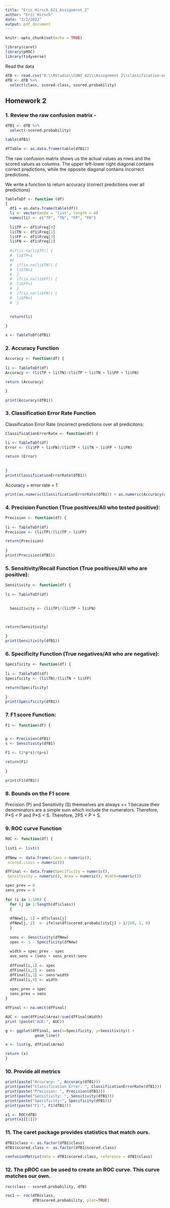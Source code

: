 ```yaml
---
title: "Eric_Hirsch_621_Assignmrnt_2"
author: "Eric Hirsch"
date: "3/2/2022"
output: pdf_document
---
```


```r
knitr::opts_chunk$set(echo = TRUE)
```

```r
library(caret)
library(pROC)
library(tidyverse)
```


Read the data

```r

dfB <- read.csv("D:\\RStudio\\CUNY_621\\Assignment 2\\classification-output-data.csv")
dfB <- dfB %>%
  select(class, scored.class, scored.probability)

```

## Homework 2

### 1. Review the raw confusion matrix - 

```r

dfB1 <- dfB %>%
  select(-scored.probability)

table(dfB1)

dfTable <- as.data.frame(table(dfB1))

```

The raw confusion matrix shows us the actual values as rows and the scored values as columns. The upper left-lower right diagonal contains correct predictions, while the opposite diagonal contains incorrect predictions.

We write a function to return accuracy (correct predictions over all predictions)

```r

TableToDf <- function (df)
{
  df1 = as.data.frame(table(df))
  li <- vector(mode = "list", length = 4)
  names(li) <- c("TP", "TN", "FP", "FN")
  
  li$TP <- df1$Freq[4]
  li$TN <- df1$Freq[1]
  li$FP <- df1$Freq[3]
  li$FN <- df1$Freq[2]
  
  #if(is.na(li$TP)) {
  #  li$TP=1
  #}
  #  if(is.na(li$TN)) {
  #  li$TN=1
  #  }
  #  if(is.na(li$FP)) {
  #  li$FP=1
  #  }
  #  if(is.na(li$FN)) {
  #  li$FN=1
  #  }
  
  
  return(li)

}

x <- TableToDf(dfB1)
```

### 2. Accuracy Function

```r

Accuracy <- function(df) {
  
li <- TableToDf(df)
Accuracy <- (li$TP + li$TN)/(li$TP + li$TN + li$FP + li$FN)

return (Accuracy)

}

print(Accuracy(dfB1))
```

### 3. Classification Error Rate Function

Classification Error Rate (incorrect predictions over all predicitons:
```r

ClassificationErrorRate <- function(df) {

li <- TableToDf(df)
Error <- (li$FP + li$FN)/(li$TP + li$TN + li$FP + li$FN)

return (Error)
  
  
}
print(ClassificationErrorRate(dfB1))
```

Accuracy + error rate = 1

```r

print(as.numeric(ClassificationErrorRate(dfB1)) + as.numeric(Accuracy(dfB1)))

```

### 4. Precision Function (True positives/All who tested positive):

```r

Precision <- function(df) {
  
li <- TableToDf(df)
Precision <- (li$TP)/(li$TP + li$FP)

return(Precision)
  
}
print(Precision(dfB1))
```
### 5. Sensitivity/Recall Function (True positives/All who are positive):

```r

Sensitivity <- function(df) {
  
li <- TableToDf(df)

  
  Sensitivity <- (li$TP)/(li$TP + li$FN)

  

return(Sensitivity)
  
}
print(Sensitivity(dfB1))

```

### 6. Specificity Function (True negatives/All who are negative):
```r

Specificity <- function(df) {
  
li <- TableToDf(df)
Specificity <- (li$TN)/(li$TN + li$FP)

return(Specificity)
  
}
print(Specificity(dfB1))

```
### 7. F1 score Function:
```r

F1 <- function(df) {


p <- Precision(dfB1)
s <- Sensitivity(dfB1)

F1 <- (2*p*s)/(p+s)

return(F1)
  
}

print(F1(dfB1))

```

### 8. Bounds on the F1 score

Precision (P) and Sensitivity (S) themselves are always <= 1 because their denominators are a simple sum which include the numerators.  Therefore, P$*$S < P and P$*$S < S. Therefore, 2PS < P + S.

### 9. ROC curve Function

```r

ROC <- function(df) {
  
list1 <- list()
  
dfNew <- data.frame(class = numeric(),
 scored.class = numeric())

dfFinal <- data.frame(Specificity = numeric(),
 Sensitivity = numeric(), Area = numeric(), Width=numeric())

spec_prev = 0
sens_prev = 0
  
for (i in 1:100) {
  for (j in 1:length(df$class))
  {
    
  dfNew[j, 1] = df$class[j]
  dfNew[j, 2]  <- ifelse(df$scored.probability[j] > i/100, 1, 0)
  }
  
  sens <- Sensitivity(dfNew)
  spec <- 1 - Specificity(dfNew)
  
  width = spec_prev - spec
  ave_sens = (sens + sens_prev)/sens
  
  dfFinal[i,1] <- spec
  dfFinal[i,2] <- sens
  dfFinal[i,3] <- sens*width
  dfFinal[i,4] <- width
  
  spec_prev = spec
  sens_prev = sens
}

dfFinal <- na.omit(dfFinal)

AUC <- sum(dfFinal$Area)/sum(dfFinal$Width)
print (paste("AUC:", AUC))

g <- ggplot(dfFinal, aes(x=Specificity, y=Sensitivity)) +
             geom_line()

x <- list(g, dfFinal$Area)

return (x)
}

```


### 10. Provide all metrics

```r

print(paste("Accuracy: ", Accuracy(dfB1)))
print(paste("Classification Error: ", ClassificationErrorRate(dfB1)))
print(paste("Precision: ", Precision(dfB1)))
print(paste("Sensitivity: ", Sensitivity(dfB1)))
print(paste("Specificity:", Specificity(dfB1)))
print(paste("F1:", F1(dfB1)))

x1 <- ROC(dfB)
print(x1[[1]])

```

### 11. The caret package provides statistics that match ours.

```r

dfB1$class <- as.factor(dfB1$class)
dfB1$scored.class <- as.factor(dfB1$scored.class)

confusionMatrix(data = dfB1$scored.class, reference = dfB1$class)

```
### 12. The pROC can be used to create an ROC curve.  This curve matches our own.

```r
roc(class ~ scored.probability, dfB)

roc1 <- roc(dfB$class,
            dfB$scored.probability, plot=TRUE)
```

